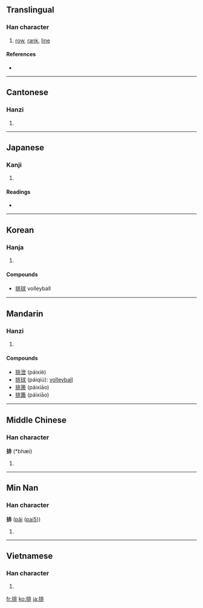 ==Translingual==
{{stroke_order|stroke=11}}

===Han character===
{{Han char|rn=64|rad=手|as=08|sn=11|four=5101<sub>1</sub>|canj=手中一卜 (QLMY)|ids=⿰[[扌]][[非]]}}

# [[row]], [[rank]], [[line]]

====References====
* {{Han ref|kx=0437.130|dkj=12256|dj=0787.030|hdz=31895.030|uh=6392|ud=25490|bh=B1C6|bd=45510}}

----

==Cantonese==

===Hanzi===
{{yue-hanzi|jyut=paai4|y=paai4}}

# {{defn|Cantonese|sort=手08}}

----

==Japanese==

===Kanji===
{{ja-kanji|grade=c|rs=手08}}

# {{defn|Japanese}}

====Readings====
* {{ja-readings|on=[[はい]] (hai)|kun=[[おしひらく]] (oshihiraku), [[つらねる]] (tsuraneru)}}

----

==Korean==

===Hanja===
{{ko-hanja|hangeul=배|eumhun=|rv=bae|mr=pae|y=pay}}

# {{defn|Korean|sort=手08}}

====Compounds====
* [[排球]] volleyball

----

==Mandarin==

===Hanzi===
{{cmn-hanzi|pin=[[pái]] ([[pai2]])|wg=p'ai<sup>2</sup>}}

# {{defn|Mandarin|sort=手08}}

====Compounds====
* [[排泄]] (páixiè)
* [[排球]] (páiqiú): [[volleyball]]
* [[排箫]] (páixiāo)
* [[排簫]] (páixiāo)

----

==Middle Chinese==

===Han character===
'''排''' (*bhæi)<!--asterisk represents reconstructed pronunciation-->

# {{defn|Middle Chinese|sort=手08}}

----

==Min Nan==

===Han character===
'''排''' ([[pâi]] ([[pai5]]))

# {{defn|Min Nan}}

----

==Vietnamese==

===Han character===
{{vi-hantu|[[bài]], [[bai]], [[bày]], [[bời]], [[bay]], [[bầy]], [[vài]], [[vời]]|rs=手08}}

# {{defn|Vietnamese|sort=手08}}

[[fr:排]]
[[ko:排]]
[[ja:排]]